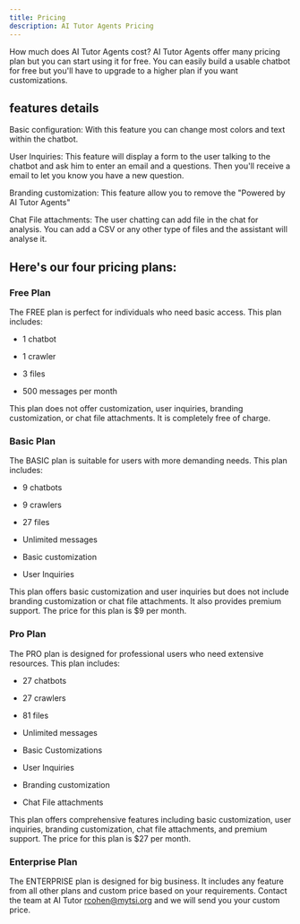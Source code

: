 ```yaml
---
title: Pricing
description: AI Tutor Agents Pricing
---
```


How much does AI Tutor Agents cost? AI Tutor Agents offer many pricing plan but you can start using it for free. You can easily build a usable chatbot for free but you'll have to upgrade to a higher plan if you want customizations.

## features details

Basic configuration: With this feature you can change most colors and text within the chatbot.

User Inquiries: This feature will display a form to the user talking to the chatbot and ask him to enter an email and a questions. Then you'll receive a email to let you know you have a new question.

Branding customization: This feature allow you to remove the "Powered by AI Tutor Agents"

Chat File attachments: The user chatting can add file in the chat for analysis. You can add a CSV or any other type of files and the assistant will analyse it.


## Here's our four pricing plans:

### Free Plan
The FREE plan is perfect for individuals who need basic access. This plan includes:

- 1 chatbot
 
- 1 crawler
 
- 3 files
 
- 500 messages per month

This plan does not offer customization, user inquiries, branding customization, or chat file attachments. It is completely free of charge.

### Basic Plan
The BASIC plan is suitable for users with more demanding needs. This plan includes:

- 9 chatbots

- 9 crawlers

- 27 files

- Unlimited messages

- Basic customization

- User Inquiries

This plan offers basic customization and user inquiries but does not include branding customization or chat file attachments. It also provides premium support. The price for this plan is $9 per month.

### Pro Plan
The PRO plan is designed for professional users who need extensive resources. This plan includes:

- 27 chatbots
 
- 27 crawlers
 
- 81 files
 
- Unlimited messages
 
- Basic Customizations
 
- User Inquiries
 
- Branding customization
 
- Chat File attachments

This plan offers comprehensive features including basic customization, user inquiries, branding customization, chat file attachments, and premium support. The price for this plan is $27 per month.

### Enterprise Plan
The ENTERPRISE plan is designed for big business. It includes any feature from all other plans and custom price based on your requirements. Contact the team at AI Tutor rcohen@mytsi.org and we will send you your custom price.